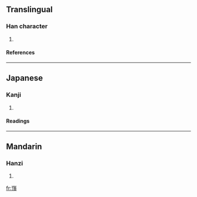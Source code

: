 ==Translingual==
===Han character===
{{Han char|rn=46|rad=山|as=11|sn=14|four=2228<sub>6</sub>|canj=山一弓金 (UMNC)}}
# {{defn|Han|sort=山11}}
====References====
{{Han ref|kx=0318.180|dkj=08401|hdz=10792.170|uh=5D7F|ud=23935|bh=E1B1|bd=57777}}
----
==Japanese==
===Kanji===
{{ja-kanji|grade=|rs=山11}}
# {{defn|Japanese}} 
====Readings====
{{ja-readings|on=[[てい]] (tei), [[ちょう]] (chō)|kun=}}
----
==Mandarin==
===Hanzi===
{{cmn-hanzi|pin=[[dǐng]] ([[ding3]])|wg=ting<sup>3</sup>}}
# {{defn|Mandarin}}

[[fr:嵿]]